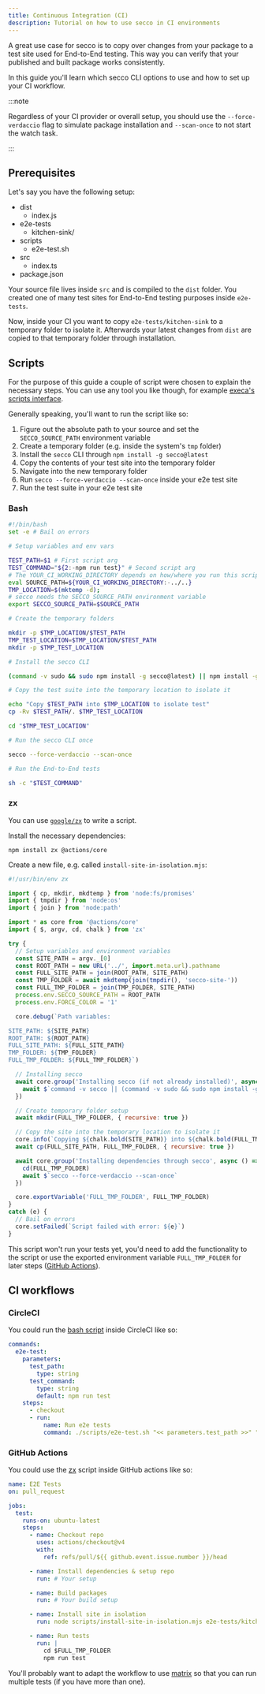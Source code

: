 ```yaml
---
title: Continuous Integration (CI)
description: Tutorial on how to use secco in CI environments
---
```



A great use case for secco is to copy over changes from your package to a test site used for End-to-End testing. This way you can verify that your published and built package works consistently.

In this guide you'll learn which secco CLI options to use and how to set up your CI workflow.

:::note

Regardless of your CI provider or overall setup, you should use the `--force-verdaccio` flag to simulate package installation and `--scan-once` to not start the watch task.

:::

## Prerequisites

Let's say you have the following setup:

<FileTree>

- dist
  - index.js
- e2e-tests
  - kitchen-sink/
- scripts
  - e2e-test.sh
- src
  - index.ts
- package.json

</FileTree>

Your source file lives inside `src` and is compiled to the `dist` folder. You created one of many test sites for End-to-End testing purposes inside `e2e-tests`.

Now, inside your CI you want to copy `e2e-tests/kitchen-sink` to a temporary folder to isolate it. Afterwards your latest changes from `dist` are copied to that temporary folder through installation.

## Scripts

For the purpose of this guide a couple of script were chosen to explain the necessary steps. You can use any tool you like though, for example [execa's scripts interface](https://github.com/sindresorhus/execa#scripts-interface).

Generally speaking, you'll want to run the script like so:

1. Figure out the absolute path to your source and set the `SECCO_SOURCE_PATH` environment variable
1. Create a temporary folder (e.g. inside the system's `tmp` folder)
1. Install the `secco` CLI through `npm install -g secco@latest`
1. Copy the contents of your test site into the temporary folder
1. Navigate into the new temporary folder
1. Run `secco --force-verdaccio --scan-once` inside your e2e test site
1. Run the test suite in your e2e test site

### Bash

```bash title="e2e-test.sh"
#!/bin/bash
set -e # Bail on errors

# Setup variables and env vars

TEST_PATH=$1 # First script arg
TEST_COMMAND="${2:-npm run test}" # Second script arg
# The YOUR_CI_WORKING_DIRECTORY depends on how/where you run this script
eval SOURCE_PATH=${YOUR_CI_WORKING_DIRECTORY:-../..}
TMP_LOCATION=$(mktemp -d);
# secco needs the SECCO_SOURCE_PATH environment variable
export SECCO_SOURCE_PATH=$SOURCE_PATH

# Create the temporary folders

mkdir -p $TMP_LOCATION/$TEST_PATH
TMP_TEST_LOCATION=$TMP_LOCATION/$TEST_PATH
mkdir -p $TMP_TEST_LOCATION

# Install the secco CLI

(command -v sudo && sudo npm install -g secco@latest) || npm install -g secco@latest

# Copy the test suite into the temporary location to isolate it

echo "Copy $TEST_PATH into $TMP_LOCATION to isolate test"
cp -Rv $TEST_PATH/. $TMP_TEST_LOCATION

cd "$TMP_TEST_LOCATION"

# Run the secco CLI once

secco --force-verdaccio --scan-once

# Run the End-to-End tests

sh -c "$TEST_COMMAND"
```

### zx

You can use [`google/zx`](https://google.github.io/zx/) to write a script.

Install the necessary dependencies:

```shell
npm install zx @actions/core
```

Create a new file, e.g. called `install-site-in-isolation.mjs`:

```js title="install-site-in-isolation.mjs"
#!/usr/bin/env zx

import { cp, mkdir, mkdtemp } from 'node:fs/promises'
import { tmpdir } from 'node:os'
import { join } from 'node:path'

import * as core from '@actions/core'
import { $, argv, cd, chalk } from 'zx'

try {
  // Setup variables and environment variables
  const SITE_PATH = argv._[0]
  const ROOT_PATH = new URL('../', import.meta.url).pathname
  const FULL_SITE_PATH = join(ROOT_PATH, SITE_PATH)
  const TMP_FOLDER = await mkdtemp(join(tmpdir(), 'secco-site-'))
  const FULL_TMP_FOLDER = join(TMP_FOLDER, SITE_PATH)
  process.env.SECCO_SOURCE_PATH = ROOT_PATH
  process.env.FORCE_COLOR = '1'

  core.debug(`Path variables:

SITE_PATH: ${SITE_PATH}
ROOT_PATH: ${ROOT_PATH}
FULL_SITE_PATH: ${FULL_SITE_PATH}
TMP_FOLDER: ${TMP_FOLDER}
FULL_TMP_FOLDER: ${FULL_TMP_FOLDER}`)

  // Installing secco
  await core.group('Installing secco (if not already installed)', async () => {
    await $`command -v secco || (command -v sudo && sudo npm install -g secco@latest) || npm install -g secco@latest`
  })

  // Create temporary folder setup
  await mkdir(FULL_TMP_FOLDER, { recursive: true })

  // Copy the site into the temporary location to isolate it
  core.info(`Copying ${chalk.bold(SITE_PATH)} into ${chalk.bold(FULL_TMP_FOLDER)}`)
  await cp(FULL_SITE_PATH, FULL_TMP_FOLDER, { recursive: true })

  await core.group('Installing dependencies through secco', async () => {
    cd(FULL_TMP_FOLDER)
    await $`secco --force-verdaccio --scan-once`
  })

  core.exportVariable('FULL_TMP_FOLDER', FULL_TMP_FOLDER)
}
catch (e) {
  // Bail on errors
  core.setFailed(`Script failed with error: ${e}`)
}
```

This script won't run your tests yet, you'd need to add the functionality to the script or use the exported environment variable `FULL_TMP_FOLDER` for later steps ([GitHub Actions](#github-actions)).

## CI workflows

### CircleCI

You could run the [bash script](#bash-script) inside CircleCI like so:

```yml title=".circleci/config.yml"
commands:
  e2e-test:
    parameters:
      test_path:
        type: string
      test_command:
        type: string
        default: npm run test
    steps:
      - checkout
      - run:
          name: Run e2e tests
          command: ./scripts/e2e-test.sh "<< parameters.test_path >>" "<< parameters.test_command >>"
```

### GitHub Actions

You could use the [zx](#zx) script inside GitHub actions like so:

```yml title=".github/workflows/e2e-test.yml"
name: E2E Tests
on: pull_request

jobs:
  test:
    runs-on: ubuntu-latest
    steps:
      - name: Checkout repo
        uses: actions/checkout@v4
        with:
          ref: refs/pull/${{ github.event.issue.number }}/head

      - name: Install dependencies & setup repo
        run: # Your setup

      - name: Build packages
        run: # Your build setup

      - name: Install site in isolation
        run: node scripts/install-site-in-isolation.mjs e2e-tests/kitchen-sink

      - name: Run tests
        run: |
          cd $FULL_TMP_FOLDER
          npm run test
```

You'll probably want to adapt the workflow to use [matrix](https://docs.github.com/en/actions/using-jobs/using-a-matrix-for-your-jobs) so that you can run multiple tests (if you have more than one).
